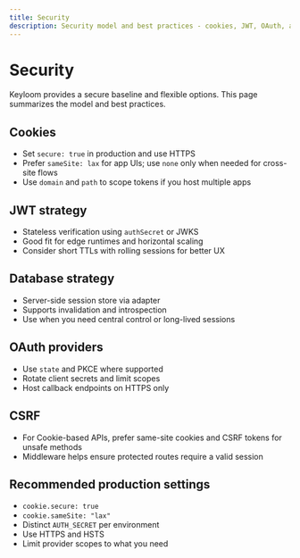 ```yaml
---
title: Security
description: Security model and best practices - cookies, JWT, OAuth, and CSRF.
---
```


# Security

Keyloom provides a secure baseline and flexible options. This page summarizes the model and best practices.

## Cookies

- Set `secure: true` in production and use HTTPS
- Prefer `sameSite: lax` for app UIs; use `none` only when needed for cross-site flows
- Use `domain` and `path` to scope tokens if you host multiple apps

## JWT strategy

- Stateless verification using `authSecret` or JWKS
- Good fit for edge runtimes and horizontal scaling
- Consider short TTLs with rolling sessions for better UX

## Database strategy

- Server-side session store via adapter
- Supports invalidation and introspection
- Use when you need central control or long-lived sessions

## OAuth providers

- Use `state` and PKCE where supported
- Rotate client secrets and limit scopes
- Host callback endpoints on HTTPS only

## CSRF

- For Cookie-based APIs, prefer same-site cookies and CSRF tokens for unsafe methods
- Middleware helps ensure protected routes require a valid session

## Recommended production settings

- `cookie.secure: true`
- `cookie.sameSite: "lax"`
- Distinct `AUTH_SECRET` per environment
- Use HTTPS and HSTS
- Limit provider scopes to what you need

